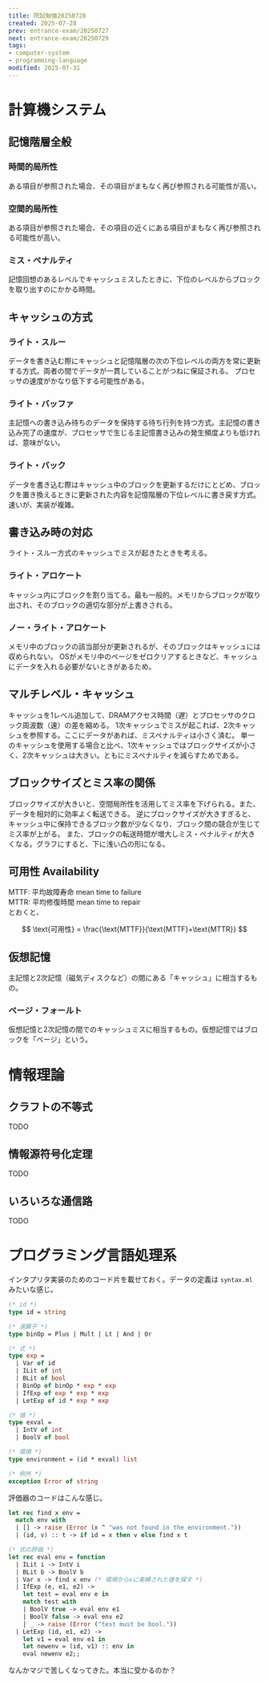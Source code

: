 ```yaml
---
title: 院試勉強20250728
created: 2025-07-28
prev: entrance-exam/20250727
next: entrance-exam/20250729
tags:
- computer-system
- programming-language
modified: 2025-07-31
---
```


# 計算機システム

## 記憶階層全般

### 時間的局所性

ある項目が参照された場合、その項目がまもなく再び参照される可能性が高い。

### 空間的局所性

ある項目が参照された場合、その項目の近くにある項目がまもなく再び参照される可能性が高い。

### ミス・ペナルティ

記憶回想のあるレベルでキャッシュミスしたときに、下位のレベルからブロックを取り出すのにかかる時間。

## キャッシュの方式

### ライト・スルー

データを書き込む際にキャッシュと記憶階層の次の下位レベルの両方を常に更新する方式。両者の間でデータが一貫していることがつねに保証される。
プロセッサの速度がかなり低下する可能性がある。

### ライト・バッファ

主記憶への書き込み待ちのデータを保持する待ち行列を持つ方式。主記憶の書き込み完了の速度が、プロセッサで生じる主記憶書き込みの発生頻度よりも低ければ、意味がない。

### ライト・バック

データを書き込む際はキャッシュ中のブロックを更新するだけにとどめ、ブロックを置き換えるときに更新された内容を記憶階層の下位レベルに書き戻す方式。
速いが、実装が複雑。

## 書き込み時の対応

ライト・スルー方式のキャッシュでミスが起きたときを考える。

### ライト・アロケート

キャッシュ内にブロックを割り当てる。最も一般的。メモリからブロックが取り出され、そのブロックの適切な部分が上書きされる。

### ノー・ライト・アロケート

メモリ中のブロックの該当部分が更新されるが、そのブロックはキャッシュには収められない。
OSがメモリ中のページをゼロクリアするときなど、キャッシュにデータを入れる必要がないときがあるため。

## マルチレベル・キャッシュ

キャッシュを1レベル追加して、DRAMアクセス時間（遅）とプロセッサのクロック周波数（速）の差を縮める。
1次キャッシュでミスが起これば、2次キャッシュを参照する。ここにデータがあれば、ミスペナルティは小さく済む。
単一のキャッシュを使用する場合と比べ、1次キャッシュではブロックサイズが小さく、2次キャッシュは大きい。ともにミスペナルティを減らすためである。

## ブロックサイズとミス率の関係

ブロックサイズが大きいと、空間局所性を活用してミス率を下げられる。また、データを相対的に効率よく転送できる。
逆にブロックサイズが大きすぎると、キャッシュ中に保持できるブロック数が少なくなり、ブロック間の競合が生じてミス率が上がる。
また、ブロックの転送時間が増大しミス・ペナルティが大きくなる。グラフにすると、下に浅い凸の形になる。

## 可用性 Availability

MTTF: 平均故障寿命 mean time to failure<br />
MTTR: 平均修復時間 mean time to repair <br />
とおくと、

$$
\text{可用性} = \frac{\text{MTTF}}{\text{MTTF}+\text{MTTR}}
$$

## 仮想記憶

主記憶と2次記憶（磁気ディスクなど）の間にある「キャッシュ」に相当するもの。

### ページ・フォールト

仮想記憶と2次記憶の間でのキャッシュミスに相当するもの。仮想記憶ではブロックを「ページ」という。

# 情報理論

## クラフトの不等式

TODO

## 情報源符号化定理

TODO

## いろいろな通信路

TODO

# プログラミング言語処理系

インタプリタ実装のためのコード片を載せておく。データの定義は `syntax.ml` みたいな感じ。

```ocaml title="syntax.ml"
(* id *)
type id = string

(* 演算子 *)
type binOp = Plus | Mult | Lt | And | Or

(* 式 *)
type exp =
  | Var of id
  | ILit of int
  | BLit of bool
  | BinOp of binOp * exp * exp
  | IfExp of exp * exp * exp
  | LetExp of id * exp * exp

(* 値 *)
type exval =
  | IntV of int
  | BoolV of bool

(* 環境 *)
type environment = (id * exval) list

(* 例外 *)
exception Error of string
```

評価器のコードはこんな感じ。

```ocaml title="eval.ml"
let rec find x env =
  match env with
  | [] -> raise (Error (x ^ "was not found in the environment."))
  | (id, v) :: t -> if id = x then v else find x t

(* 式の評価 *)
let rec eval env = function
  | ILit i -> IntV i
  | BLit b -> BoolV b
  | Var x -> find x env (* 環境からxに束縛された値を探す *)
  | IfExp (e, e1, e2) ->
    let test = eval env e in
    match test with
    | BoolV true -> eval env e1
    | BoolV false -> eval env e2
    | _ -> raise (Error ("test must be bool."))
  | LetExp (id, e1, e2) ->
    let v1 = eval env e1 in
    let newenv = (id, v1) :: env in
    eval newenv e2;;
```

なんかマジで苦しくなってきた。本当に受かるのか？
